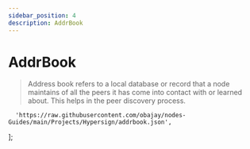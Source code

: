 ```yaml
---
sidebar_position: 4
description: AddrBook
---
```


# AddrBook

> Address book refers to a local database or record that a node maintains of all the peers it has come into contact with or learned about. This helps in the peer discovery process.



	  'https://raw.githubusercontent.com/obajay/nodes-Guides/main/Projects/Hypersign/addrbook.json',
];



<SelectPaste endpoints={endpoints} codeTemplate={addrBook} home={home} binary={binary} tip="Click on any endpoint to paste it into the code block." />